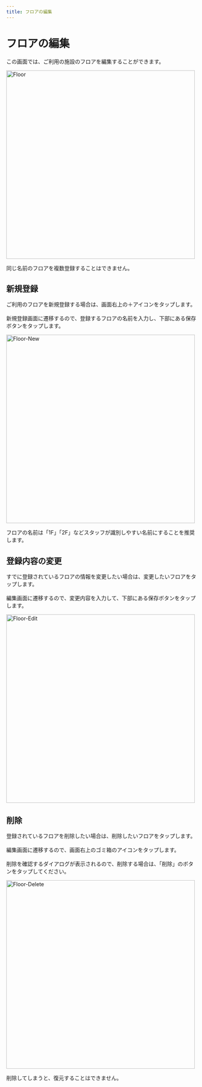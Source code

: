 ```yaml
---
title: フロアの編集
---
```


# フロアの編集

この画面では、ご利用の施設のフロアを編集することができます。

<Image zoom src="/assets/setting/floor/floor.png" alt="Floor" height="500" />

<Warning>同じ名前のフロアを複数登録することはできません。</Warning>

## 新規登録

ご利用のフロアを新規登録する場合は、画面右上の＋アイコンをタップします。<br></br>
新規登録画面に遷移するので、登録するフロアの名前を入力し、下部にある保存ボタンをタップします。

<Image zoom src="/assets/setting/floor/floor-new.png" alt="Floor-New" height="500" />

<Info>フロアの名前は「1F」「2F」などスタッフが識別しやすい名前にすることを推奨します。</Info>

## 登録内容の変更

すでに登録されているフロアの情報を変更したい場合は、変更したいフロアをタップします。<br></br>
編集画面に遷移するので、変更内容を入力して、下部にある保存ボタンをタップします。

<Image zoom src="/assets/setting/floor/floor-edit.png" alt="Floor-Edit" height="500" />

## 削除

登録されているフロアを削除したい場合は、削除したいフロアをタップします。<br></br>
編集画面に遷移するので、画面右上のゴミ箱のアイコンをタップします。<br></br>
削除を確認するダイアログが表示されるので、削除する場合は、「削除」のボタンをタップしてください。

<Image zoom src="/assets/setting/floor/floor-delete.png" alt="Floor-Delete" height="500" />

<Error>削除してしまうと、復元することはできません。</Error>
